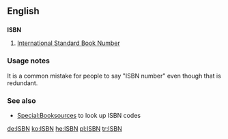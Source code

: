 ==English==

==={{initialism}}===
'''ISBN'''

# [[w:International Standard Book Number|International Standard Book Number]]

===Usage notes===
It is a common mistake for people to say "ISBN number" even though that is redundant.

===See also===
* [[Special:Booksources]] to look up ISBN codes

[[de:ISBN]]
[[ko:ISBN]]
[[he:ISBN]]
[[pl:ISBN]]
[[tr:ISBN]]